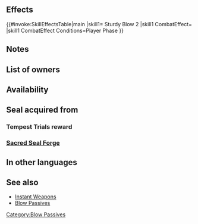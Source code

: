 {{Passive
|type=A
|exclusive=0
|1name=Sturdy Blow 1
|1tagid=SID_鬼神金剛の一撃1
|1promotionRarity=5
|1promotionTier=1
|1effect=If unit initiates combat, grants Atk/Def+2 during combat.
|1cost=120
|1required=Armored Blow 1;Death Blow 1
|2name=Sturdy Blow 2
|2tagid=SID_鬼神金剛の一撃2
|2effect=If unit initiates combat, grants Atk/Def+4 during combat.
|2cost=240
|canUseWeapon={{WeaponList|exclude=Staff}}
|canUseMove={{MoveList|all}}
|properties=random_all
}}
==Effects==
{{#invoke:SkillEffectsTable|main
|skill1={{Si|Sturdy Blow 2}} Sturdy Blow 2
|skill1 CombatEffect={{SkillEffectText|Temporary buffs|Atk/Def|4}}
|skill1 CombatEffect Conditions=Player Phase
}}
==Notes==
{{IfUnitInitiates}}
{{Temporary buffs}}
==List of owners==
{{Skill Hero List}}
==Availability==
{{PassiveFocusList}}
{{PassiveDistributionList}}
{{PassiveCombatManualList}}
==Seal acquired from==
===Tempest Trials reward===
{{Tempest Trials seal reward}}
===[[Sacred Seal Forge]]===
{{SealCosts
|seals=Sturdy Blow 1;Sturdy Blow 2
|badgeColor=Verdant
|costs1=20;100;20
|costs2=400;1000;100
}}
==In other languages==
{{OtherLanguages
|japanese=鬼神金剛の一撃
|german=Krafthieb
|spanishEU=Golpe duro
|spanishLA=Golpe duro
|french=Coup robuste
|italian=Colpo ferreo
|chineseTW=鬼神金剛擊
|portuguese=Golpe robusto
}}
==See also==
{{See also skills|cond=Description LIKE '%if unit initiates combat, grants Atk/Def+%' AND Exclusive='1' AND Name NOT LIKE '%instant%'}}
* [[Skill families/Weapons#Instant|Instant Weapons]]
* [[Blow Passives]]
{{Seals Navbox}}
{{Passives Navbox|A}}
[[Category:Blow Passives]]